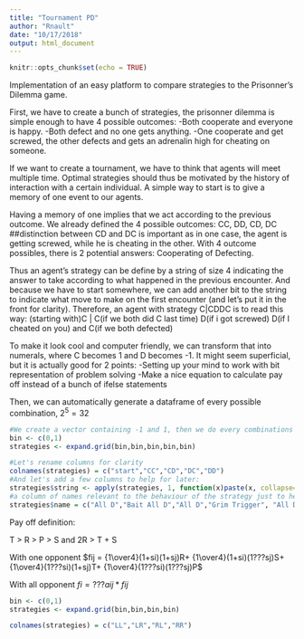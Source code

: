 ```yaml
---
title: "Tournament PD"
author: "Rnault"
date: "10/17/2018"
output: html_document
---
```


```r
knitr::opts_chunk$set(echo = TRUE)
```

Implementation of an easy platform to compare strategies to the Prisonner's Dilemma game.

First, we have to create a bunch of strategies, the prisonner dilemma is simple enough to have 4 possible outcomes:
-Both cooperate and everyone is happy.
-Both defect and no one gets anything.
-One cooperate and get screwed, the other defects and gets an adrenalin high for cheating on someone.

If we want to create a tournament, we have to think that agents will meet multiple time. Optimal strategies should thus be motivated by the history of interaction with a certain individual.
A simple way to start is to give a memory of one event to our agents.

Having a memory of one implies that we act according to the previous outcome.
We already defined the 4 possible outcomes: CC, DD, CD, DC  ##distinction between CD and DC is important as in one case, the agent is getting screwed, while he is cheating in the other.
With 4 outcome possibles, there is 2 potential answers: Cooperating of Defecting.

Thus an agent's strategy can be define by a string of size 4 indicating the answer to take according to what happened in the previous encounter. And because we have to start somewhere, we can add another bit to the string to indicate what move to make on the first encounter (and let's put it in the front for clarity).
Therefore, an agent with strategy C|CDDC is to read this way:
(starting with)C | C(if we both did C last time) D(if i got screwed) D(if I cheated on you) and C(if we both defected)

To make it look cool and computer friendly, we can transform that into numerals, where C becomes 1 and D becomes -1. It might seem superficial, but it is actually good for 2 points:
-Setting up your mind to work with bit representation of problem solving
-Make a nice equation to calculate pay off instead of a bunch of ifelse statements

Then, we can automatically generate a dataframe of every possible combination, $2^5 = 32$

```r
#We create a vector containing -1 and 1, then we do every combinations of 5 time 0 or 1
bin <- c(0,1)
strategies <- expand.grid(bin,bin,bin,bin,bin)

#Let's rename columns for clarity
colnames(strategies) = c("start","CC","CD","DC","DD")
#And let's add a few columns to help for later:
strategies$string <- apply(strategies, 1, function(x)paste(x, collapse='')) #a column defining strategy as a string
#a column of names relevant to the behaviour of the strategy just to help
strategies$name = c("All D","Bait All D","All D","Grim Trigger", "All D", "Masochist Trigger","All D", "All C", "FD Swindler", "Swindler", "FD T4T", "T4T", "FD Fighter", "FC Fighter", "Blinder", "All C", "FD Remorse", "FC Remorse", "FD Pavlov", "Pavlov", "FD Tree Frog", "Tree Frog", "Prodigal Son", "All C", "CD looper", "DC looper", "FD Punisher", "Punisher", "FD Rebel", "Rebel", "FD All C", "All C")

```





Pay off definition:

T > R > P > S
and
2R > T + S

With one opponent
$fij = {1\over4}(1+si)(1+sj)R+ {1\over4}(1+si)(1???sj)S+ {1\over4}(1???si)(1+sj)T+ {1\over4}(1???si)(1???sj)P$

With all opponent
$fi =???aij*fij$

```r

bin <- c(0,1)
strategies <- expand.grid(bin,bin,bin,bin)

colnames(strategies) = c("LL","LR","RL","RR")

```

